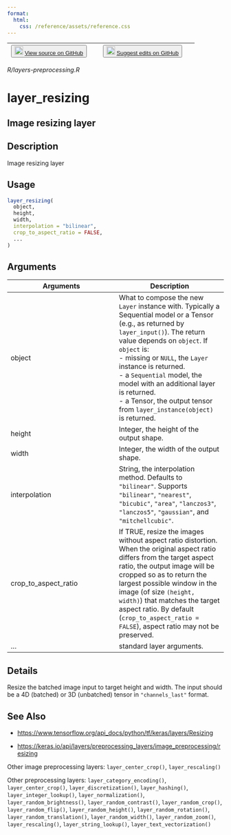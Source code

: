 ```yaml
---
format:
  html:
    css: /reference/assets/reference.css
---
```


| <button class="button"> ![](/reference/assets/GitHub-Mark-32px.png){width="20"} [View source on GitHub](https://github.com/rstudio/keras//blob/main/R/layers-preprocessing.R) </button> | <button class="button"> ![](/reference/assets/GitHub-Mark-32px.png){width="20"} [Suggest edits on GitHub](https://github.com/rstudio/keras//edit/main/R/layers-preprocessing.R) </button> |
|:------------------------------:|:--------------------------------------:|

*R/layers-preprocessing.R*

# layer_resizing

## Image resizing layer

## Description
Image resizing layer 


## Usage
```r
layer_resizing( 
  object, 
  height, 
  width, 
  interpolation = "bilinear", 
  crop_to_aspect_ratio = FALSE, 
  ... 
) 
```

## Arguments
|Arguments|Description|
|---|---|
| object | What to compose the new `Layer` instance with. Typically a Sequential model or a Tensor (e.g., as returned by `layer_input()`). The return value depends on `object`. If `object` is: <br>- missing or `NULL`, the `Layer` instance is returned. <br>- a `Sequential` model, the model with an additional layer is returned. <br>- a Tensor, the output tensor from `layer_instance(object)` is returned.  |
| height | Integer, the height of the output shape. |
| width | Integer, the width of the output shape. |
| interpolation | String, the interpolation method. Defaults to `"bilinear"`. Supports `"bilinear"`, `"nearest"`, `"bicubic"`, `"area"`, `"lanczos3"`, `"lanczos5"`, `"gaussian"`, and `"mitchellcubic"`. |
| crop_to_aspect_ratio | If TRUE, resize the images without aspect ratio distortion. When the original aspect ratio differs from the target aspect ratio, the output image will be cropped so as to return the largest possible window in the image (of size `(height, width)`) that matches the target aspect ratio. By default (`crop_to_aspect_ratio = FALSE`), aspect ratio may not be preserved. |
| ... | standard layer arguments. |

## Details
Resize the batched image input to target height and width. The input should be a 4D (batched) or 3D (unbatched) tensor in `"channels_last"` format. 





## See Also

- [https://www.tensorflow.org/api_docs/python/tf/keras/layers/Resizing](https://www.tensorflow.org/api_docs/python/tf/keras/layers/Resizing)

- [https://keras.io/api/layers/preprocessing_layers/image_preprocessing/resizing](https://keras.io/api/layers/preprocessing_layers/image_preprocessing/resizing)

Other image preprocessing layers:  `layer_center_crop()`, `layer_rescaling()`

Other preprocessing layers:  `layer_category_encoding()`, `layer_center_crop()`, `layer_discretization()`, `layer_hashing()`, `layer_integer_lookup()`, `layer_normalization()`, `layer_random_brightness()`, `layer_random_contrast()`, `layer_random_crop()`, `layer_random_flip()`, `layer_random_height()`, `layer_random_rotation()`, `layer_random_translation()`, `layer_random_width()`, `layer_random_zoom()`, `layer_rescaling()`, `layer_string_lookup()`, `layer_text_vectorization()`

